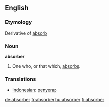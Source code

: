 ==English==

===Etymology===
Derivative of [[absorb]]

===Noun===
'''absorber'''
# One who, or that which, [[absorb]]s.

===Translations===
*[[Indonesian]]: [[serap|penyerap]]

[[de:absorber]]
[[fr:absorber]]
[[hu:absorber]]
[[fi:absorber]]